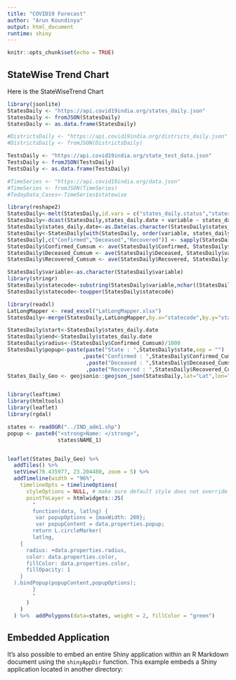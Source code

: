 ```yaml
---
title: "COVID19 Forecast"
author: "Arun Koundinya"
output: html_document
runtime: shiny
---
```


```r
knitr::opts_chunk$set(echo = TRUE)
```

## StateWise Trend Chart

Here is the StateWiseTrend Chart

```r
library(jsonlite)
StatesDaily <- "https://api.covid19india.org/states_daily.json"
StatesDaily <- fromJSON(StatesDaily)
StatesDaily <- as.data.frame(StatesDaily)

#DistrictsDaily <- "https://api.covid19india.org/districts_daily.json"
#DistrictsDaily <- fromJSON(DistrictsDaily)

TestsDaily <- "https://api.covid19india.org/state_test_data.json"
TestsDaily <- fromJSON(TestsDaily)
TestsDaily <- as.data.frame(TestsDaily)

#TimeSeries <- "https://api.covid19india.org/data.json"
#TimeSeries <- fromJSON(TimeSeries)
#TodayData_Cases<-TimeSeries$statewise

library(reshape2)
StatesDaily<-melt(StatesDaily,id.vars = c("states_daily.status","states_daily.date"))
StatesDaily<-dcast(StatesDaily,states_daily.date + variable ~ states_daily.status )
StatesDaily$states_daily.date<-as.Date(as.character(StatesDaily$states_daily.date),format = "%d-%b-%y")
StatesDaily<-StatesDaily[with(StatesDaily, order(variable, states_daily.date)), ]
StatesDaily[,c("Confirmed","Deceased","Recovered")] <- sapply(StatesDaily[,c("Confirmed","Deceased","Recovered")],as.numeric)
StatesDaily$Confirmed_Cumsum <- ave(StatesDaily$Confirmed, StatesDaily$variable, FUN=cumsum)
StatesDaily$Deceased_Cumsum <- ave(StatesDaily$Deceased, StatesDaily$variable, FUN=cumsum)
StatesDaily$Recovered_Cumsum <- ave(StatesDaily$Recovered, StatesDaily$variable, FUN=cumsum)

StatesDaily$variable<-as.character(StatesDaily$variable)
library(stringr)
StatesDaily$statecode<-substring(StatesDaily$variable,nchar((StatesDaily$variable))-1,nchar((StatesDaily$variable)))
StatesDaily$statecode<-toupper(StatesDaily$statecode)

library(readxl)
LatLongMapper <- read_excel("LatLongMapper.xlsx")
StatesDaily<-merge(StatesDaily,LatLongMapper,by.x="statecode",by.y="statecode",all.x=TRUE)

StatesDaily$start<-StatesDaily$states_daily.date
StatesDaily$end<-StatesDaily$states_daily.date
StatesDaily$radius<-(StatesDaily$Confirmed_Cumsum)/1000
StatesDaily$popup<-paste(paste("State : ",StatesDaily$state,sep = "")
                        ,paste("Confirmed : ",StatesDaily$Confirmed_Cumsum,sep = "")
                         ,paste("Deceased : ",StatesDaily$Deceased_Cumsum,sep = "")
                         ,paste("Recovered : ",StatesDaily$Recovered_Cumsum,sep = ""),sep="<br>\n")
States_Daily_Geo <- geojsonio::geojson_json(StatesDaily,lat="Lat",lon="Long")


library(leaftime)
library(htmltools)
library(leaflet)
library(rgdal)

states <- readOGR("../IND_adm1.shp")
popup <- paste0("<strong>Name: </strong>", 
                states$NAME_1)


leaflet(States_Daily_Geo) %>%
  addTiles() %>%
  setView(78.435977, 23.204480, zoom = 5) %>%
  addTimeline(width = "96%",
    timelineOpts = timelineOptions(
      styleOptions = NULL, # make sure default style does not override
      pointToLayer = htmlwidgets::JS(
        "
        function(data, latlng) {
         var popupOptions = {maxWidth: 200};
         var popupContent = data.properties.popup;
        return L.circleMarker(
        latlng,
    {
      radius: +data.properties.radius,
      color: data.properties.color,
      fillColor: data.properties.color,
      fillOpacity: 1
    }
  ).bindPopup(popupContent,popupOptions);
        }
        "
      )
    )
  ) %>%  addPolygons(data=states, weight = 2, fillColor = "green")

```

## Embedded Application

It's also possible to embed an entire Shiny application within an R Markdown document using the `shinyAppDir` function. This example embeds a Shiny application located in another directory:
